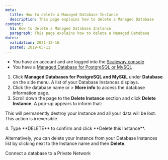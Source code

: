 ```yaml
---
meta:
  title: How to delete a Managed Database Instance
  description: This page explains how to delete a Managed Database
content:
  h1: How to delete a Managed Database Instance
  paragraph: This page explains how to delete a Managed Database
dates:
  validation: 2021-12-16
  posted: 2019-05-11
---
```



<Message type="requirement">

- You have an account and are logged into the [Scaleway console](https://console.scaleway.com)
- You have a [Managed Database for PostgreSQL or MySQL](/database/managed-databases-for-postgresql-and-mysql/concepts/#managed-database)

</Message>

1. Click **Managed Databases for PostgreSQL and MySQL** under **Database** on the side menu. A list of your Database Instances displays.
2. Click the database name or <Icon name="more" /> > **More info** to access the database information page.
3. Scroll down the page to the **Delete Instance** section and click **Delete Instance**. A pop-up appears to inform that:
  <Message type="important">

  This will permanently destroy your Instance and all your data will be lost. This action is irreversible.

  </Message>
4. Type **DELETE** to confirm and click **Delete this Instance**.

<Message type="tip">

Alternatively, you can delete your Instance from your Database Instances list by clicking <Icon name="more" /> next to the Instance name and then **Delete**.

</Message>

<Navigation title="See Also">
  <PreviousButton to="/database/managed-databases-for-postgresql-and-mysql/how-to/connect-database-private-network/">Connect a database to a Private Network</PreviousButton>
</Navigation>

